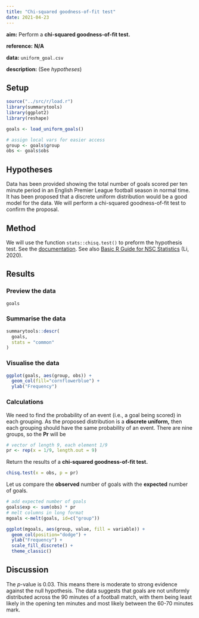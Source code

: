 ```yaml
---
title: "Chi-squared goodness-of-fit test"
date: 2021-04-23
---
```


**aim:** Perform a **chi-squared goodness-of-fit test.**

**reference:** **N/A**

**data:** `uniform_goal.csv`

**description:** (See *hypotheses*)

## Setup

```r
source("../src/r/load.r")
library(summarytools)
library(ggplot2)
library(reshape)
```

```r
goals <- load_uniform_goals()

# assign local vars for easier access
group <- goals$group
obs <- goals$obs
```

## Hypotheses

Data has been provided showing the total number of goals scored per ten minute period in an English Premier League football season in normal time.
It has been proposed that a discrete uniform distribution would be a good model for the data.
We will perform a chi-squared goodness-of-fit test to confirm the proposal.

## Method

We will use the function `stats::chisq.test()` to preform the hypothesis test.
See the [documentation](https://stat.ethz.ch/R-manual/R-devel/library/stats/html/wilcox.test.html).
See also [Basic R Guide for NSC Statistics](https://bookdown.org/dli/rguide/chi-square-test.html) (Li, 2020).

## Results

### Preview the data

```r
goals
```

### Summarise the data

```r
summarytools::descr(
  goals,
  stats = "common"
)
```

### Visualise the data

```r
ggplot(goals, aes(group, obs)) +
  geom_col(fill="cornflowerblue") +
  ylab("Frequency")
```

### Calculations

We need to find the probability of an event (i.e., a goal being scored) in each grouping.
As the proposed distribution is a **discrete uniform,** then each grouping should have the same probability of an event.
There are nine groups, so the **Pr** will be

```r
# vector of length 9, each element 1/9
pr <- rep(x = 1/9, length.out = 9)
```

Return the results of a **chi-squared goodness-of-fit test.**

```r
chisq.test(x = obs, p = pr)
```

Let us compare the **observed** number of goals with the **expected** number of goals.

```r
# add expected number of goals
goals$exp <- sum(obs) * pr
# melt columns in long format
mgoals <-melt(goals, id=c("group"))

ggplot(mgoals, aes(group, value, fill = variable)) +
  geom_col(position="dodge") +
  ylab("Frequency") +
  scale_fill_discrete() +
  theme_classic()
```

## Discussion

The $p$-value is 0.03.
This means there is moderate to strong evidence against the null hypothesis.
The data suggests that goals are not uniformly distributed across the 90 minutes of a football match, with them being least likely in the opening ten minutes and most likely between the 60-70 minutes mark.
